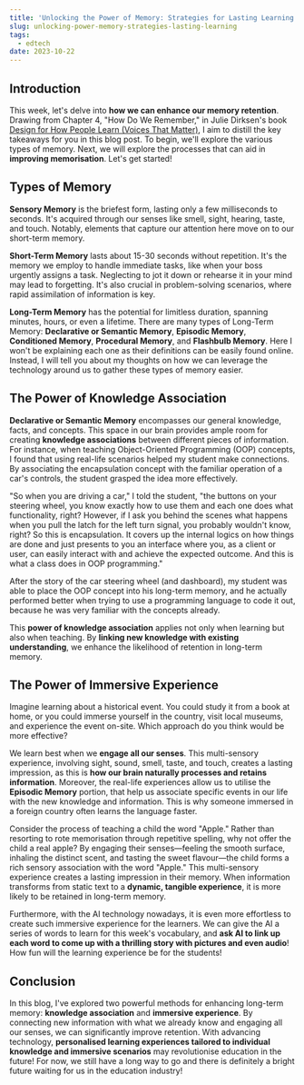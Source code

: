 ```yaml
---
title: 'Unlocking the Power of Memory: Strategies for Lasting Learning'
slug: unlocking-power-memory-strategies-lasting-learning
tags:
  - edtech
date: 2023-10-22
---
```


## Introduction

This week, let's delve into **how we can enhance our memory retention**. Drawing from Chapter 4, "How Do We Remember," in Julie Dirksen's book [Design for How People Learn (Voices That Matter)](https://www.amazon.com/Design-People-Learn-Voices-Matter/dp/0134211286), I aim to distill the key takeaways for you in this blog post. To begin, we'll explore the various types of memory. Next, we will explore the processes that can aid in **improving memorisation**. Let's get started!

## Types of Memory

**Sensory Memory** is the briefest form, lasting only a few milliseconds to seconds. It's acquired through our senses like smell, sight, hearing, taste, and touch. Notably, elements that capture our attention here move on to our short-term memory.

**Short-Term Memory** lasts about 15-30 seconds without repetition. It's the memory we employ to handle immediate tasks, like when your boss urgently assigns a task. Neglecting to jot it down or rehearse it in your mind may lead to forgetting. It's also crucial in problem-solving scenarios, where rapid assimilation of information is key.

**Long-Term Memory** has the potential for limitless duration, spanning minutes, hours, or even a lifetime. There are many types of Long-Term Memory: **Declarative or Semantic Memory**, **Episodic Memory**, **Conditioned Memory**, **Procedural Memory**, and **Flashbulb Memory**. Here I won't be explaining each one as their definitions can be easily found online. Instead, I will tell you about my thoughts on how we can leverage the technology around us to gather these types of memory easier.

## The Power of Knowledge Association

**Declarative or Semantic Memory** encompasses our general knowledge, facts, and concepts. This space in our brain provides ample room for creating **knowledge associations** between different pieces of information. For instance, when teaching Object-Oriented Programming (OOP) concepts, I found that using real-life scenarios helped my student make connections. By associating the encapsulation concept with the familiar operation of a car's controls, the student grasped the idea more effectively.

"So when you are driving a car," I told the student, "the buttons on your steering wheel, you know exactly how to use them and each one does what functionality, right? However, if I ask you behind the scenes what happens when you pull the latch for the left turn signal, you probably wouldn't know, right? So this is encapsulation. It covers up the internal logics on how things are done and just presents to you an interface where you, as a client or user, can easily interact with and achieve the expected outcome. And this is what a class does in OOP programming."

After the story of the car steering wheel (and dashboard), my student was able to place the OOP concept into his long-term memory, and he actually performed better when trying to use a programming language to code it out, because he was very familiar with the concepts already.

This **power of knowledge association** applies not only when learning but also when teaching. By **linking new knowledge with existing understanding**, we enhance the likelihood of retention in long-term memory.

## The Power of Immersive Experience

Imagine learning about a historical event. You could study it from a book at home, or you could immerse yourself in the country, visit local museums, and experience the event on-site. Which approach do you think would be more effective?

We learn best when we **engage all our senses**. This multi-sensory experience, involving sight, sound, smell, taste, and touch, creates a lasting impression, as this is **how our brain naturally processes and retains information**. Moreover, the real-life experiences allow us to utilise the **Episodic Memory** portion, that help us associate specific events in our life with the new knowledge and information. This is why someone immersed in a foreign country often learns the language faster.

Consider the process of teaching a child the word "Apple." Rather than resorting to rote memorisation through repetitive spelling, why not offer the child a real apple? By engaging their senses—feeling the smooth surface, inhaling the distinct scent, and tasting the sweet flavour—the child forms a rich sensory association with the word "Apple." This multi-sensory experience creates a lasting impression in their memory. When information transforms from static text to a **dynamic, tangible experience**, it is more likely to be retained in long-term memory.

Furthermore, with the AI technology nowadays, it is even more effortless to create such immersive experience for the learners. We can give the AI a series of words to learn for this week's vocabulary, and **ask AI to link up each word to come up with a thrilling story with pictures and even audio**! How fun will the learning experience be for the students!

## Conclusion

In this blog, I've explored two powerful methods for enhancing long-term memory: **knowledge association** and **immersive experience**. By connecting new information with what we already know and engaging all our senses, we can significantly improve retention. With advancing technology, **personalised learning experiences tailored to individual knowledge and immersive scenarios** may revolutionise education in the future! For now, we still have a long way to go and there is definitely a bright future waiting for us in the education industry!
